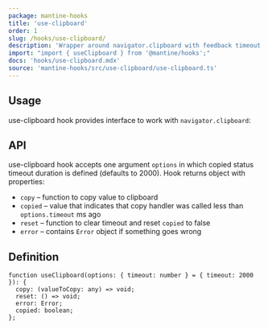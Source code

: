 ```yaml
---
package: mantine-hooks
title: 'use-clipboard'
order: 1
slug: /hooks/use-clipboard/
description: 'Wrapper around navigator.clipboard with feedback timeout'
import: "import { useClipboard } from '@mantine/hooks';"
docs: 'hooks/use-clipboard.mdx'
source: 'mantine-hooks/src/use-clipboard/use-clipboard.ts'
---
```



## Usage

use-clipboard hook provides interface to work with `navigator.clipboard`:

<UseClipboardDemo />

## API

use-clipboard hook accepts one argument `options` in which copied status timeout duration is defined (defaults to 2000).
Hook returns object with properties:

- `copy` – function to copy value to clipboard
- `copied` – value that indicates that copy handler was called less than `options.timeout` ms ago
- `reset` – function to clear timeout and reset `copied` to false
- `error` – contains `Error` object if something goes wrong

## Definition

```tsx
function useClipboard(options: { timeout: number } = { timeout: 2000 }): {
  copy: (valueToCopy: any) => void;
  reset: () => void;
  error: Error;
  copied: boolean;
};
```
